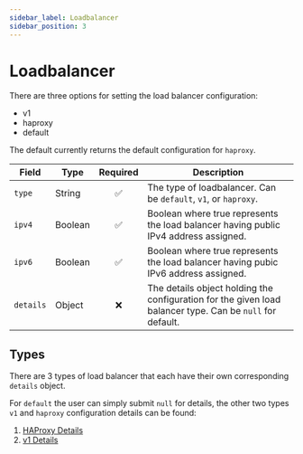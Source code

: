 ```yaml
---
sidebar_label: Loadbalancer
sidebar_position: 3
---
```


# Loadbalancer

There are three options for setting the load balancer configuration:

- v1
- haproxy
- default

The default currently returns the default configuration for `haproxy`.

| Field     | Type    | Required | Description                                                                                               |
| --------- | ------- | :------: | --------------------------------------------------------------------------------------------------------- |
| `type`    | String  |    ✅    | The type of loadbalancer. Can be `default`, `v1`, or `haproxy`.                                           |
| `ipv4`    | Boolean |    ✅    | Boolean where true represents the load balancer having public IPv4 address assigned.                      |
| `ipv6`    | Boolean |    ✅    | Boolean where true represents the load balancer having pubic IPv6 address assigned.                       |
| `details` | Object  |    ❌    | The details object holding the configuration for the given load balancer type. Can be `null` for default. |

## Types

There are 3 types of load balancer that each have their own corresponding `details` object.

For `default` the user can simply submit `null` for details, the other two types `v1` and `haproxy` configuration details can be found:

1. [HAProxy Details](/reference/stacks/reference/services/haproxy)
1. [v1 Details](/reference/stacks/reference/services/v1)
